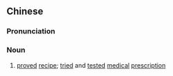 {{also|验方}}
==Chinese==
{{zh-forms|s=验方}}

===Pronunciation===
{{zh-pron
|m=yànfāng
|c=jim6 fong1
|mn=qz,xm,zz:giām-hng
|cat=n
}}

===Noun===
{{zh-noun}}

# {{lb|zh|TCM}} [[proved]] [[recipe]]; [[tried]] and [[tested]] [[medical]] [[prescription]]